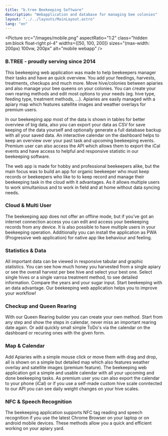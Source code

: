 ```yaml
---
title: "b.tree Beekeeping Software"
description: "Webapplication and database for managing bee colonies"
layout: "../../layouts/MainLayout.astro"
lang: "en"
---
```



<Picture
  src="/images/mobile.png"
  aspectRatio="1:2"
  class="hidden sm:block float-right pl-4"
  widths={[50, 100, 200]}
  sizes="(max-width: 200px) 100vw, 200px"
  alt="mobile webapp"
/>

### B.TREE - proudly serving since 2014

This beekeeping web application was made to help beekeepers manager their tasks and have an quick overview. You add your feedings, harvests, treatments, checkups and much more. Move hive/colonies between apiaries and also manage your bee queens on your colonies. You can create your own rearing methods and edit most options to your needs (eg. hive type, feeding type, treatment methods, ...). Apiaries are easily managed with a apiary map which features satellite images and weather overlays for premium users.

In our beekeeping app most of the data is shown in tables for better overview of big data, also you can export your data as CSV for save keeping of the data yourself and optionally generate a full database backup with all your saved data. An interactive calendar on the dashboard helps to keep an overview over your past task and upcoming beekeeping events. Premium user can also access the API which allows them to export the iCal events and have access to helpful and responsive statistic in our beekeeping software.

The web app is made for hobby and professional beekeepers alike, but the main focus was to build an app for organic beekeeper who must keep records or beekeepers who like to to keep record and manage their beekeeping task in the cloud with it advantages. As it allows multiple users to work simultanious and to work in field and at home without data syncing needs.

<section class="hero container max-w-screen-lg mx-auto flex">
  <Picture
    src="/images/map.png"
    aspectRatio="2:1"
    class="mx-auto"
    widths={[200, 400, 600]}
    sizes="(max-width: 600px) 100vw, 600px"
    alt="apiary map"
  />
</section>

### Cloud & Multi User

The beekeeping app does not offer an offline mode, but if you’ve got an internet connection access you can edit and access your beekeeping records from any device. It is also possible to have multiple users in your beekeeping operation. Additionally you can install the application as PWA (Progressive web application) for native app like behaviour and feeling.

<section class="hero container max-w-screen-lg mx-auto flex">
  <Picture
    src="/images/company.png"
    aspectRatio="2:1"
    class="mx-auto"
    widths={[200, 400, 600]}
    sizes="(max-width: 600px) 100vw, 600px"
    alt="company settings"
  />
</section>

### Statistics & Data

All important data can be viewed in responsive tabular and graphic statistics. You can see how much honey you harvested from a single apiary or see the overall harvest per bee hive and select your best one. Select single hives or a single varroa treatment method, to see detailed information. Compare the years and your sugar input. Start beekeeping with an data advantage. Our beekeeping web application helps you to improve your workflow!

<section class="hero container max-w-screen-lg mx-auto flex">
  <Picture
    src="/images/statistic.png"
    aspectRatio="2:1"
    class="mx-auto"
    widths={[200, 400, 600]}
    sizes="(max-width: 600px) 100vw, 600px"
    alt="statistics"
  />
</section>

### Checkup and Queen Rearing

With our Queen Rearing builder you can create your own method. Start from any step and show the steps in calendar, never miss an important rearing date again. Or add quickly small simple ToDo's via the calendar on the dashboard or recuring ones with the given form.

<section class="hero container max-w-screen-lg mx-auto flex">
  <Picture
    src="/images/queen_rearing.png"
    aspectRatio="4:1"
    class="mx-auto"
    widths={[200, 400, 600]}
    sizes="(max-width: 600px) 100vw, 600px"
    alt="Queen Rearing Steps"
  />
</section>

### Map & Calendar

Add Apiaries with a simple mouse click or move them with drag and drop, all is shown on a simple but detailed map which also features weather overlay and satellite images (premium feature). The beekeeping web application got a simple and usable calendar with all your upcoming and done beekeeping tasks. As premium user you can also export the calendar to your phone (iCal) or if you use a self-made custom hive scale conntected to our API you can see daily weight changes on your hive scales.

<section class="hero container max-w-screen-lg mx-auto flex">
  <Picture
    src="/images/calendar.png"
    aspectRatio="2:1"
    class="mx-auto"
    widths={[200, 400, 600]}
    sizes="(max-width: 600px) 100vw, 600px"
    alt="Kalender"
  />
</section>

### NFC & Speech Recognition

The beekeeping application supports NFC tag reading and speech recognition if you use the latest Chrome Browser on your laptop or on android mobile devices. These methods allow you a quick and efficient working on your apiary yard.

<section class="hero container max-w-screen-lg mx-auto flex">
  <Picture
    src="/images/nfc_export.png"
    aspectRatio="1:1"
    class="mx-auto"
    widths={[200, 400, 600]}
    sizes="(max-width: 600px) 100vw, 600px"
    alt="NFC"
  />
</section>
